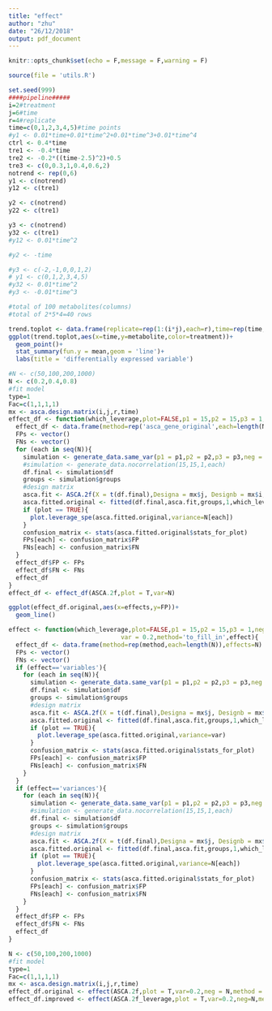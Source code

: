 ```yaml
---
title: "effect"
author: "zhu"
date: "26/12/2018"
output: pdf_document
---
```


```r
knitr::opts_chunk$set(echo = F,message = F,warning = F)
```
```r
source(file = 'utils.R')
```
```r
set.seed(999)
####pipeline#####
i=2#treatment
j=6#time
r=4#replicate
time=c(0,1,2,3,4,5)#time points
#y1 <- 0.01*time+0.01*time^2+0.01*time^3+0.01*time^4
ctrl <- 0.4*time
tre1 <- -0.4*time
tre2 <- -0.2*((time-2.5)^2)+0.5
tre3 <- c(0,0.3,1,0.4,0.6,2)
notrend <- rep(0,6)
y1 <- c(notrend)
y12 <- c(tre1)

y2 <- c(notrend)
y22 <- c(tre1)

y3 <- c(notrend)
y32 <- c(tre1)
#y12 <- 0.01*time^2

#y2 <- -time

#y3 <- c(-2,-1,0,0,1,2)
# y1 <- c(0,1,2,3,4,5)
#y32 <- 0.01*time^2
#y3 <- -0.01*time^3

#total of 100 metabolites(columns)
#total of 2*5*4=40 rows
```

```r
trend.toplot <- data.frame(replicate=rep(1:(i*j),each=r),time=rep(time,each=r),treatment=factor(rep(1:i,each=j*r)),metabolite=generate_data.same_var(p1 = 15,p2 = 15,p3 = 1,neg = 100,var = 0.2)$df[1,])
ggplot(trend.toplot,aes(x=time,y=metabolite,color=treatment))+
  geom_point()+
  stat_summary(fun.y = mean,geom = 'line')+
  labs(title = 'differentially expressed variable')
```

```r
#N <- c(50,100,200,1000)
N <- c(0.2,0.4,0.8)
#fit model
type=1
Fac=c(1,1,1,1)
mx <- asca.design.matrix(i,j,r,time)
effect_df <- function(which_leverage,plot=FALSE,p1 = 15,p2 = 15,p3 = 1,neg = 1000,var = 0.2){
  effect_df <- data.frame(method=rep('asca_gene_original',each=length(N)),effects=N)
  FPs <- vector()
  FNs <- vector()
  for (each in seq(N)){
    simulation <- generate_data.same_var(p1 = p1,p2 = p2,p3 = p3,neg = neg,var = N[each])
    #simulation <- generate_data.nocorrelation(15,15,1,each)
    df.final <- simulation$df
    groups <- simulation$groups
    #design matrix
    asca.fit <- ASCA.2f(X = t(df.final),Designa = mx$j, Designb = mx$i,type = type, Fac = Fac,showvar = F,showscree = F)
    asca.fitted.original <- fitted(df.final,asca.fit,groups,1,which_leverage)
    if (plot == TRUE){
      plot.leverage_spe(asca.fitted.original,variance=N[each])
    }
    confusion_matrix <- stats(asca.fitted.original$stats_for_plot)
    FPs[each] <- confusion_matrix$FP
    FNs[each] <- confusion_matrix$FN
  }
  effect_df$FP <- FPs
  effect_df$FN <- FNs
  effect_df
}
effect_df <- effect_df(ASCA.2f,plot = T,var=N)
```

```r
ggplot(effect_df.original,aes(x=effects,y=FP))+
  geom_line()
```


```r
effect <- function(which_leverage,plot=FALSE,p1 = 15,p2 = 15,p3 = 1,neg = 1000,
                               var = 0.2,method='to_fill_in',effect){
  effect_df <- data.frame(method=rep(method,each=length(N)),effects=N)
  FPs <- vector()
  FNs <- vector()
  if (effect=='variables'){
    for (each in seq(N)){
      simulation <- generate_data.same_var(p1 = p1,p2 = p2,p3 = p3,neg = N[each],var=var)
      df.final <- simulation$df
      groups <- simulation$groups
      #design matrix
      asca.fit <- ASCA.2f(X = t(df.final),Designa = mx$j, Designb = mx$i,type = type, Fac = Fac,showvar = F,showscree = F)
      asca.fitted.original <- fitted(df.final,asca.fit,groups,1,which_leverage)
      if (plot == TRUE){
        plot.leverage_spe(asca.fitted.original,variance=var)
      }
      confusion_matrix <- stats(asca.fitted.original$stats_for_plot)
      FPs[each] <- confusion_matrix$FP
      FNs[each] <- confusion_matrix$FN
    }
  }
  if (effect=='variances'){
    for (each in seq(N)){
      simulation <- generate_data.same_var(p1 = p1,p2 = p2,p3 = p3,neg = neg,var=N[each])
      #simulation <- generate_data.nocorrelation(15,15,1,each)
      df.final <- simulation$df
      groups <- simulation$groups
      #design matrix
      asca.fit <- ASCA.2f(X = t(df.final),Designa = mx$j, Designb = mx$i,type = type, Fac = Fac,showvar = F,showscree = F)
      asca.fitted.original <- fitted(df.final,asca.fit,groups,1,which_leverage)
      if (plot == TRUE){
        plot.leverage_spe(asca.fitted.original,variance=N[each])
      }
      confusion_matrix <- stats(asca.fitted.original$stats_for_plot)
      FPs[each] <- confusion_matrix$FP
      FNs[each] <- confusion_matrix$FN
    }
  }
  effect_df$FP <- FPs
  effect_df$FN <- FNs
  effect_df
}
```
```r
N <- c(50,100,200,1000)
#fit model
type=1
Fac=c(1,1,1,1)
mx <- asca.design.matrix(i,j,r,time)
effect_df.original <- effect(ASCA.2f,plot = T,var=0.2,neg = N,method = 'asca_original',effect = 'variables')
effect_df.improved <- effect(ASCA.2f_leverage,plot = T,var=0.2,neg=N,method = 'asca_improved',effect = 'variables')
```





